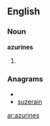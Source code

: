 ==English==

===Noun===
'''azurines'''

# {{plural of|[[azurine]]}}

===Anagrams===
* {{alphagram|aeinrsuz}}
* [[suzerain#English|suzerain]]

[[ar:azurines]]